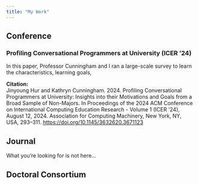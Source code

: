 ```yaml
---
title: "My Work"
---
```


## Conference

### Profiling Conversational Programmers at University (ICER '24)

In this paper, Professor Cunningham and I ran a large-scale survey to learn the characteristics, learning goals,

**Citation:** \
Jinyoung Hur and Kathryn Cunningham. 2024. Profiling Conversational Programmers at University: Insights into their Motivations and Goals from a Broad Sample of Non-Majors. In Proceedings of the 2024 ACM Conference on International Computing Education Research - Volume 1 (ICER ’24), August 12, 2024. Association for Computing Machinery, New York, NY, USA, 293–311. <https://doi.org/10.1145/3632620.3671123>

## Journal

What you're looking for is not here...

## Doctoral Consortium
